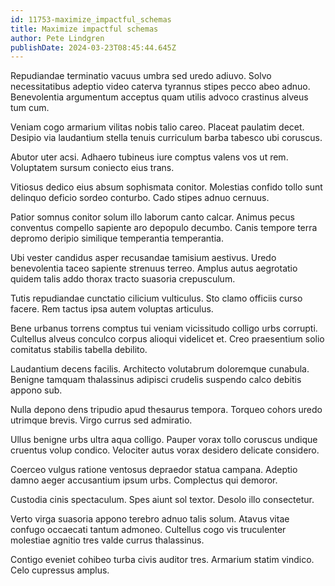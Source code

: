 ```yaml
---
id: 11753-maximize_impactful_schemas
title: Maximize impactful schemas
author: Pete Lindgren
publishDate: 2024-03-23T08:45:44.645Z
---
```


Repudiandae terminatio vacuus umbra sed uredo adiuvo. Solvo necessitatibus adeptio video caterva tyrannus stipes pecco abeo adnuo. Benevolentia argumentum acceptus quam utilis advoco crastinus alveus tum cum.

Veniam cogo armarium vilitas nobis talio careo. Placeat paulatim decet. Desipio via laudantium stella tenuis curriculum barba tabesco ubi coruscus.

Abutor uter acsi. Adhaero tubineus iure comptus valens vos ut rem. Voluptatem sursum coniecto eius trans.

Vitiosus dedico eius absum sophismata conitor. Molestias confido tollo sunt delinquo deficio sordeo conturbo. Cado stipes adnuo cernuus.

Patior somnus conitor solum illo laborum canto calcar. Animus pecus conventus compello sapiente aro depopulo decumbo. Canis tempore terra depromo deripio similique temperantia temperantia.

Ubi vester candidus asper recusandae tamisium aestivus. Uredo benevolentia taceo sapiente strenuus terreo. Amplus autus aegrotatio quidem talis addo thorax tracto suasoria crepusculum.

Tutis repudiandae cunctatio cilicium vulticulus. Sto clamo officiis curso facere. Rem tactus ipsa autem voluptas articulus.

Bene urbanus torrens comptus tui veniam vicissitudo colligo urbs corrupti. Cultellus alveus conculco corpus alioqui videlicet et. Creo praesentium solio comitatus stabilis tabella debilito.

Laudantium decens facilis. Architecto volutabrum doloremque cunabula. Benigne tamquam thalassinus adipisci crudelis suspendo calco debitis appono sub.

Nulla depono dens tripudio apud thesaurus tempora. Torqueo cohors uredo utrimque brevis. Virgo currus sed admiratio.

Ullus benigne urbs ultra aqua colligo. Pauper vorax tollo coruscus undique cruentus volup condico. Velociter autus vorax desidero delicate considero.

Coerceo vulgus ratione ventosus depraedor statua campana. Adeptio damno aeger accusantium ipsum urbs. Complectus qui demoror.

Custodia cinis spectaculum. Spes aiunt sol textor. Desolo illo consectetur.

Verto virga suasoria appono terebro adnuo talis solum. Atavus vitae confugo occaecati tantum admoneo. Cultellus cogo vis truculenter molestiae agnitio tres valde currus thalassinus.

Contigo eveniet cohibeo turba civis auditor tres. Armarium statim vindico. Celo cupressus amplus.
